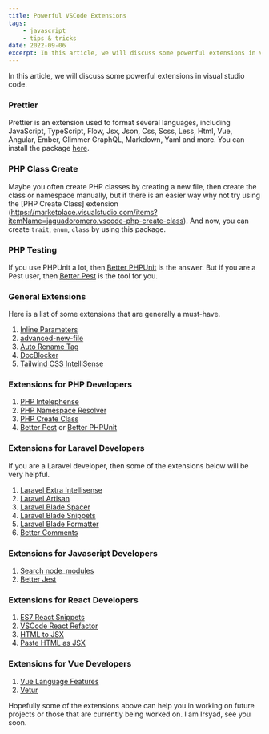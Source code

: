 ```yaml
---
title: Powerful VSCode Extensions
tags:
    - javascript
    - tips & tricks
date: 2022-09-06
excerpt: In this article, we will discuss some powerful extensions in visual studio code.
---
```


In this article, we will discuss some powerful extensions in visual studio code.

### Prettier

Prettier is an extension used to format several languages, including JavaScript, TypeScript, Flow, Jsx, Json, Css, Scss, Less, Html, Vue, Angular, Ember, Glimmer GraphQL, Markdown, Yaml and more. You can install the package [here](https://marketplace.visualstudio.com/items?itemName=esbenp.prettier-vscode).

### PHP Class Create

Maybe you often create PHP classes by creating a new file, then create the class or namespace manually, but if there is an easier way why not try using the [PHP Create Class] extension (https://marketplace.visualstudio.com/items?itemName=jaguadoromero.vscode-php-create-class). And now, you can create `trait`, `enum`, `class` by using this package.

### PHP Testing

If you use PHPUnit a lot, then [Better PHPUnit](https://marketplace.visualstudio.com/items?itemName=calebporzio.better-phpunit) is the answer. But if you are a Pest user, then [Better Pest](https://marketplace.visualstudio.com/items?itemName=m1guelpf.better-pest) is the tool for you.

### General Extensions

Here is a list of some extensions that are generally a must-have.

1. [Inline Parameters](https://marketplace.visualstudio.com/items?itemName=liamhammett.inline-parameters)
2. [advanced-new-file](https://marketplace.visualstudio.com/items?itemName=patbenatar.advanced-new-file)
3. [Auto Rename Tag](https://marketplace.visualstudio.com/items?itemName=formulahendry.auto-rename-tag)
4. [DocBlocker](https://marketplace.visualstudio.com/items?itemName=flydreame.docblocker)
5. [Tailwind CSS IntelliSense](https://marketplace.visualstudio.com/items?itemName=bradlc.vscode-tailwindcss)

### Extensions for PHP Developers

1. [PHP Intelephense](https://marketplace.visualstudio.com/items?itemName=bmewburn.vscode-intelephense-client)
2. [PHP Namespace Resolver](https://marketplace.visualstudio.com/items?itemName=MehediDracula.php-namespace-resolver)
3. [PHP Create Class](https://marketplace.visualstudio.com/items?itemName=jaguadoromero.vscode-php-create-class)
4. [Better Pest](https://marketplace.visualstudio.com/items?itemName=m1guelpf.better-pest) or [Better PHPUnit](https://marketplace.visualstudio.com/items?itemName=calebporzio.better-phpunit)

### Extensions for Laravel Developers

If you are a Laravel developer, then some of the extensions below will be very helpful.

1. [Laravel Extra Intellisense](https://marketplace.visualstudio.com/items?itemName=amiralizadeh9480.laravel-extra-intellisense)
2. [Laravel Artisan](https://marketplace.visualstudio.com/items?itemName=ryannaddy.laravel-artisan)
3. [Laravel Blade Spacer](https://marketplace.visualstudio.com/items?itemName=austenc.laravel-blade-spacer)
4. [Laravel Blade Snippets](https://marketplace.visualstudio.com/items?itemName=onecentlin.laravel-blade)
5. [Laravel Blade Formatter](https://marketplace.visualstudio.com/items?itemName=shufo.vscode-blade-formatter)
6. [Better Comments](https://marketplace.visualstudio.com/items?itemName=aaron-bond.better-comments)

### Extensions for Javascript Developers

1. [Search node_modules](https://marketplace.visualstudio.com/items?itemName=jasonnutter.search-node-modules)
2. [Better Jest](https://marketplace.visualstudio.com/items?itemName=CoachRichbart.better-jest)

### Extensions for React Developers

1. [ES7 React Snippets](https://marketplace.visualstudio.com/items?itemName=dsznajder.es7-react-js-snippets)
2. [VSCode React Refactor](https://marketplace.visualstudio.com/items?itemName=planbcoding.vscode-react-refactor)
3. [HTML to JSX](https://marketplace.visualstudio.com/items?itemName=riazxrazor.html-to-jsx)
4. [Paste HTML as JSX](https://marketplace.visualstudio.com/items?itemName=leodriesch.paste-html-as-jsx)

### Extensions for Vue Developers

1. [Vue Language Features](https://marketplace.visualstudio.com/items?itemName=vue.volar)
2. [Vetur](https://marketplace.visualstudio.com/items?itemName=octref.vetur)

Hopefully some of the extensions above can help you in working on future projects or those that are currently being worked on. I am Irsyad, see you soon.

